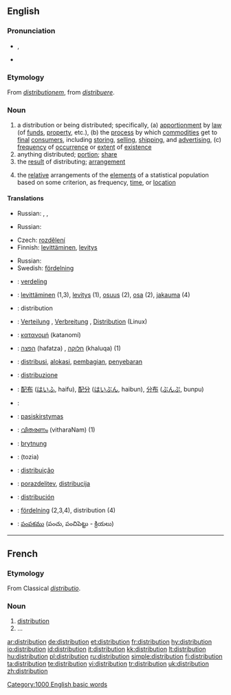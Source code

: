 {{wikipedia|dab=distribution}}
==English==

===Pronunciation===
*{{IPA|/ˌdɪstɹəˈbjuːʃən/}}, {{SAMPA|/%dIstr\@"bju:S@n/}}
*{{audio|en-us-distribution.ogg|Audio (US)}}

===Etymology===
From {{L.}} ''[[distributionem]]'', from ''[[distribuere]]''.

===Noun===
{{en-noun}}

# a distribution or being distributed; specifically, (a) [[apportionment]] by [[law]] (of [[funds]], [[property]], etc.), (b) the [[process]] by which [[commodities]] get to [[final]] [[consumer]]s, including [[storing]], [[selling]], [[shipping]], and [[advertising]], (c) [[frequency]] of [[occurrence]] or [[extent]] of [[existence]]
# anything distributed; [[portion]]; [[share]]
# the [[result]] of distributing; [[arrangement]]
# {{statistics}} the [[relative]] arrangements of the [[elements]] of a statistical population based on some criterion, as frequency, [[time]], or [[location]]

====Translations====
{{trans-top|a distribution or being distributed}}
{{trans-mid}}
*Russian: {{t|ru|распространение|n|tr=rasprostranénije}}, {{t|ru|раздача|f|tr=razdáča}}, {{t|ru|распределение|n|tr=raspr'ed'el'énije}}
{{trans-bottom}}

{{trans-top|anything distributed; portion; share}}
{{trans-mid}}
{{trans-bottom}}

{{trans-top|the result of distributing; arrangement}}
{{trans-mid}}
*Russian: {{t|ru|распространение|n|tr=rasprostranénije}}
{{trans-bottom}}

{{trans-top|distribution in statistics}}
*Czech: [[rozdělení]] {{n}}
*Finnish: [[levittäminen]], [[levitys]]
{{trans-mid}}
*Russian: {{t|ru|распределение|n|tr=raspr'ed'el'énije}}
*Swedish: [[fördelning]] {{c}}
{{trans-bottom}}

{{rfc-trans}}
{{top}}
*{{ttbc|Dutch}}: [[verdeling]] {{f}}
*{{ttbc|Finnish}}: [[levittäminen]] (1,3), [[levitys]] (1), [[osuus]] (2), [[osa#Finnish|osa]] (2), [[jakauma]] (4)
*{{ttbc|French}}: distribution {{f}}
*{{ttbc|German}}: [[Verteilung]] {{f}}, [[Verbreitung]] {{f}}, [[Distribution]] {{f}} (Linux)
*{{ttbc|Greek}}: [[κατανομή]] (katanomí) {{f}}
*{{ttbc|Hebrew}}: [[הפצה]] (hafatza) {{f}}, [[חלוקה]] (khaluqa) {{f}} (1)
*{{ttbc|Indonesian}}: [[distribusi]], [[alokasi]], [[bagi|pembagian]], [[sebar|penyebaran]]
*{{ttbc|Italian}}: [[distribuzione]] {{f}}
*{{ttbc|Japanese}}: [[配布]] ([[はいふ]], haifu), [[配分]] ([[はいぶん]], haibun), [[分布]] ([[ぶんぷ]], bunpu)
{{mid}}
*{{ttbc|Kurdish}}: {{KUchar|[[به‌خش]]}}
*{{ttbc|Lithuanian}}: [[pasiskirstymas]] {{m}}
*{{ttbc|Malayalam}}: [[വിതരണം]] (vitharaNam) (1)
*{{ttbc|Old English}}: [[brytnung]] {{f}}
*{{ttbc|Persian}}: {{FAchar|[[توزیع]]}} (tozia)
*{{ttbc|Portuguese}}: [[distribuição]] {{f}}
*{{ttbc|Slovene}}: [[porazdelitev]], [[distribucija]]
*{{ttbc|Spanish}}: [[distribución]] {{f}}
*{{ttbc|Swedish}}: [[fördelning]] {{c}} (2,3,4), distribution {{c}} (4)
*{{ttbc|Telugu}}: [[పంపకము]] (పంచు, పంచిపెట్టు - క్రియలు)
{{bottom}}

[[Category:1000 English basic words]]

----

==French==

===Etymology===
From Classical {{L.}} ''[[distributio]]''.

===Noun===
{{fr-noun|f}}

# [[#Noun|distribution]]
# ...

[[ar:distribution]]
[[de:distribution]]
[[et:distribution]]
[[fr:distribution]]
[[hy:distribution]]
[[io:distribution]]
[[id:distribution]]
[[it:distribution]]
[[kk:distribution]]
[[lt:distribution]]
[[hu:distribution]]
[[pl:distribution]]
[[ru:distribution]]
[[simple:distribution]]
[[fi:distribution]]
[[ta:distribution]]
[[te:distribution]]
[[vi:distribution]]
[[tr:distribution]]
[[uk:distribution]]
[[zh:distribution]]